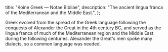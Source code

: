   title: "Koine Greek — Notae Bibliae",
  description: "The ancient lingua franca of the Mediterranean and the Middle East.",
};

<Initial text="Koine Greek" />

<Definition lang="greek" anchor="koine" text="Koine" /> Greek evolved from the spread of the Greek language following the conquests of Alexander the Great in the 4th century BC, and served as the lingua franca of much of the Mediterranean region and the Middle East during the following centuries. Alexander the Great's men spoke many dialects, so a common language was needed.
